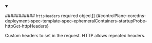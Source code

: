 


<details className="config-field" data-expandable="true" open>
<summary>

########### `httpHeaders` <span className="config-field-required" data-required="false">required</span> <span className="config-field-type">object[]</span> <span className="config-field-default"></span> <span className="config-field-enum"></span> {#controlPlane-coredns-deployment-spec-template-spec-ephemeralContainers-startupProbe-httpGet-httpHeaders}

Custom headers to set in the request. HTTP allows repeated headers.

</summary>

<PartialHttpheadersreference />


</details>
